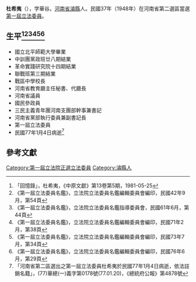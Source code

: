 {{Infobox Officeholder
|姓名=杜希夷
|圖像=File:杜希夷.jpg
|圖像大小=200px
|圖像說明=  
|字    =字華谷
|號    = 
|別名    = 
|出生日期 = 1899年？月？日
|出生地點 = 
|逝世日期 = {{dda|1988|1|4|1899||}}
|逝世地點 = 
|死因    = 
|墓地    = 
|籍貫    =[[河南省|河南省]][[濬縣|濬縣]]
|政黨    = 
|parents  = 
|配偶    = 
|伴侶    = 
|relatives  =  
|children  =杜小春
|著作    = 
|past    = 
}}
'''杜希夷'''（{{bd|1899年||1988年|1月4日}}），字華谷。[[河南省|河南省]][[濬縣|濬縣]]人。民國37年（1948年）在河南省第二選區當選[[第一屆立法委員|第一屆立法委員]]。

== 生平<ref>「回憶錄」，杜希夷，《中原文獻》第13卷第5期，1981-05-25</ref><ref>《第一屆立法委員名鑑》，立法院立法委員名鑑編輯委員會編印，民國42年9月，第54頁</ref><ref>《第一屆立法委員名鑑》，立法院立法委員名鑑指導委員會，民國61年6月，第44頁</ref><ref>《第一屆立法委員名鑑》，立法院立法委員名鑑編輯委員會編印，民國71年2月，第38頁</ref><ref>《第一屆立法委員名鑑》，立法院立法委員名鑑編輯委員會編印，民國73年7月，第34頁</ref><ref>《第一屆立法委員名鑑》，立法院立法委員名鑑編輯委員會編印，民國76年6月，第29頁</ref> ==
* 國立北平師範大學畢業
* 中訓團黨政班廿八期結業
* 革命實踐研究院十四期結業
* 聯戰班第三期結業
* 戰區中學校長
* 河南省教育廳主任秘書、代廳長
* 河南省議員
* 國民參政員
* 三民主義青年團河南支團部幹事兼書記
* 河南省黨部執行委員兼副書記長
* 第一屆立法委員
* 民國77年1月4日病逝<ref>「河南省第二區選出之第一屆立法委員杜希夷於民國77年1月4日病逝，依法註銷名籍」，(77)華總(一)義字第0178號(77.01.20)，《總統府公報》第4878號</ref>
== 參考文獻 ==
{{reflist}}
{{中華民國第四屆國民參政會參政員}}
{{中華民國第一屆立法委員}}
[[Category:第一屆立法院正選立法委員|Category:第一屆立法院正選立法委員]]
[[Category:濬縣人|Category:濬縣人]]